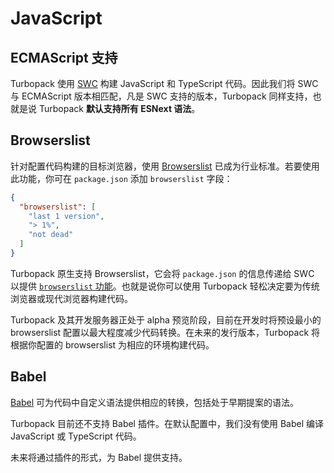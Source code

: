 
# JavaScript

## ECMAScript 支持

Turbopack 使用 [SWC](https://swc.rs/) 构建 JavaScript 和 TypeScript 代码。因此我们将 SWC 与 ECMAScript 版本相匹配，凡是 SWC 支持的版本，Turbopack 同样支持，也就是说 Turbopack **默认支持所有 ESNext 语法**。

## Browserslist

针对配置代码构建的目标浏览器，使用 [Browserslist](https://github.com/browserslist/browserslist) 已成为行业标准。若要使用此功能，你可在 `package.json` 添加 `browserslist` 字段：

```json filename="package.json"
{
  "browserslist": [
    "last 1 version",
    "> 1%",
    "not dead"
  ]
}
```

Turbopack 原生支持 Browserslist，它会将 `package.json` 的信息传递给 SWC 以提供 [`browserslist` 功能](https://swc.rs/docs/configuration/supported-browsers)。也就是说你可以使用 Turbopack 轻松决定要为传统浏览器或现代浏览器构建代码。

<Callout type="info">
  Turbopack 及其开发服务器正处于 alpha 预览阶段，目前在开发时将预设最小的 browserslist 配置以最大程度减少代码转换。在未来的发行版本，Turbopack 将根据你配置的 browserslist 为相应的环境构建代码。
</Callout>

## Babel

[Babel](https://babel.dev/) 可为代码中自定义语法提供相应的转换，包括处于早期提案的语法。

Turbopack 目前还不支持 Babel 插件。在默认配置中，我们没有使用 Babel 编译 JavaScript 或 TypeScript 代码。

未来将通过插件的形式，为 Babel 提供支持。
